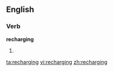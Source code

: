 
==English==

===Verb===
'''recharging'''

# {{present participle of|[[recharge]]}}

[[ta:recharging]]
[[vi:recharging]]
[[zh:recharging]]